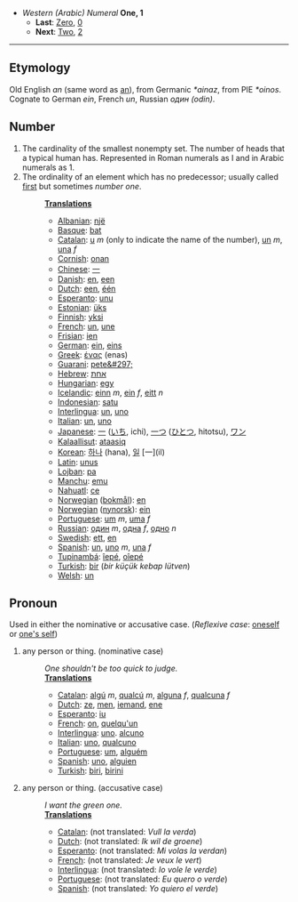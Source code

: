 *''Western (Arabic) Numeral'' '''One, 1'''
**'''Last''': [[Zero]], [[0]]
**'''Next''': [[Two]], [[2]]

----

== Etymology ==
Old English ''an'' (same word as [[an]]), from Germanic ''*ainaz'', from PIE ''*oinos''. Cognate to German ''ein'', French ''un'', Russian ''один'' ''(odin)''.


== Number ==
# The cardinality of the smallest nonempty set. The number of heads that a typical human has. Represented in Roman numerals as I and in Arabic numerals as 1. 
# The ordinality of an element which has no predecessor; usually called [[first]] but sometimes ''number one''.
#:'''[[Translation]]s'''
#:*[[Albanian]]: [[një]]
#:*[[Basque]]: [[bat]]
#:*[[Catalan]]: [[u]] ''m'' (only to indicate the name of the number), [[un]] ''m'', [[una]] ''f''
#:*[[Cornish]]: [[onan]]
#:*[[Chinese]]: [[一]]
#:*[[Danish]]: [[en]], [[een]]
#:*[[Dutch]]: [[een]], [[één]]
#:*[[Esperanto]]: [[unu]]
#:*[[Estonian]]: [[üks]]
#:*[[Finnish]]: [[yksi]]
#:*[[French]]: [[un]], [[une]]
#:*[[Frisian]]: [[ien]]
#:*[[German]]: [[ein]], [[eins]]
#:*[[Greek]]: [[ένας]] (enas)
#:*[[Guarani]]: [[pete&#297;]]
#:*[[Hebrew]]: [[אחת]]
#:*[[Hungarian]]: [[egy]]
#:*[[Icelandic]]: [[einn]] ''m'', [[ein]] ''f'', [[eitt]] ''n''
#:*[[Indonesian]]: [[satu]]
#:*[[Interlingua]]: [[un]], [[uno]]
#:*[[Italian]]: [[un]], [[uno]]
#:*[[Japanese]]: [[一]] ([[いち]], ichi), [[一つ]] ([[ひとつ]], hitotsu), [[ワン]]
#:*[[Kalaallisut]]: [[ataasiq]]
#:*[[Korean]]: [[하나]] (hana), [[일]] [一](il)
#:*[[Latin]]: [[unus]]
#:*[[Lojban]]: [[pa]]
#:*[[Manchu]]: [[emu]]
#:*[[Nahuatl]]: [[ce]]
#:*[[Norwegian]] ([[bokmål]]): [[en]]
#:*[[Norwegian]] ([[nynorsk]]): [[ein]]
#:*[[Portuguese]]: [[um]] ''m'', [[uma]] ''f''
#:*[[Russian]]: [[один]] ''m'', [[одна]] ''f'', [[одно]] ''n''
#:*[[Swedish]]: [[ett]], [[en]]
#:*[[Spanish]]: [[un]], [[uno]] ''m'', [[una]] ''f''
#:*[[Tupinambá]]: [[îepé]], [[oîepé]]
#:*[[Turkish]]: [[bir]] (''bir küçük kebap lütven'')
#:*[[Welsh]]: [[un]]

== Pronoun ==
Used in either the nominative or accusative case. (''Reflexive case'': [[oneself]] or [[one's self]])
#any person or thing. (nominative case)
#:''One shouldn't be too quick to judge.''
#:'''[[Translation]]s'''
#:*[[Catalan]]: [[algú]] ''m'', [[qualcú]] ''m'', [[alguna]] ''f'', [[qualcuna]] ''f''
#:*[[Dutch]]: [[ze]], [[men]], [[iemand]], [[ene]]
#:*[[Esperanto]]: [[iu]]
#:*[[French]]: [[on]], [[quelqu'un]]
#:*[[Interlingua]]: [[uno]]. [[alcuno]]
#:*[[Italian]]: [[uno]], [[qualcuno]]
#:*[[Portuguese]]: [[um]], [[alguém]]
#:*[[Spanish]]: [[uno]], [[alguien]]
#:*[[Turkish]]: [[biri]], [[birini]]
#any person or thing. (accusative case)
#:''I want the green one.''
#:'''[[Translation]]s'''
#:*[[Catalan]]: (not translated: ''Vull la verda'')
#:*[[Dutch]]:  (not translated: ''Ik wil de groene'')
#:*[[Esperanto]]:  (not translated: ''Mi volas la verdan'')
#:*[[French]]: (not translated: ''Je veux le vert'')
#:*[[Interlingua]]: (not translated: ''Io vole le verde'')
#:*[[Portuguese]]: (not translated: ''Eu quero o verde'')
#:*[[Spanish]]:  (not translated: ''Yo quiero el verde'')